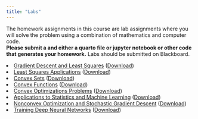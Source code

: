```yaml
---
title: "Labs"
---
```


The homework assignments in this course are lab assignments where you will solve the problem using a combination of mathematics and computer code.  
**Please submit a and either a quarto file or jupyter notebook or other code that generates your homework.** Labs should be submitted on Blackboard.

<col start='1'>
<li value='1'> <a href='https://htmlpreview.github.io/?https://georgehagstrom.github.io/DATA609Spring2025/assignments/labs/Lab1.html'>Gradient Descent and Least Squares</a> (<a href=https://github.com/georgehagstrom/DATA609Spring2025/blob/main/website/assignments/labs/Lab1.qmd?raw=true'>Download</a>)</li>

<li value='2'> <a href='https://htmlpreview.github.io/?https://georgehagstrom.github.io/DATA609Spring2025/assignments/labs/Lab2.html'>Least Squares Applications</a> (<a href='https://github.com/georgehagstrom/DATA609Spring2025/blob/main/website/assignments/labs/Lab2.qmd?raw=true'>Download</a>)</li>

<li value='3'> <a href='https://htmlpreview.github.io/?https://georgehagstrom.github.io/DATA609Spring2025/assignments/labs/Lab3.html'>Convex Sets</a> (<a href='https://github.com/georgehagstrom/DATA607/blob/main/website/assignments/labs/Lab2.qmd?raw=true'>Download</a>)</li>

<li value='4'> <a href='https://htmlpreview.github.io/?https://georgehagstrom.github.io/DATA609Spring2025/assignments/labs/Lab4.html'>Convex Functions</a> (<a href='https://github.com/georgehagstrom/DATA609Spring2025/blob/main/website/assignments/labs/Lab3.qmd?raw=true'>Download</a>)</li>

<li value='5'> <a href='https://htmlpreview.github.io/?https://georgehagstrom.github.io/DATA609Spring2025/assignments/labs/Lab5.html'>Convex Optimizations Problems</a> (<a href='https://github.com/georgehagstrom/DATA609Spring2025/blob/main/website/assignments/labs/Lab5.qmd?raw=true'>Download</a>)</li>

<li value='6'> <a href='https://htmlpreview.github.io/?https://georgehagstrom.github.io/DATA609Spring2025/assignments/labs/Lab6.html'>Applications to Statistics and Machine Learning</a> (<a href='https://github.com/georgehagstrom/DATA607/blob/main/website/assignments/labs/Lab6.qmd?raw=true'>Download</a>)</li>

<li value='7'> <a href='https://htmlpreview.github.io/?https://georgehagstrom.github.io/DATA609Spring2025/assignments/labs/tbd.html'>Nonconvex Optimization and Stochastic Gradient Descent</a> (<a href='https://github.com/georgehagstrom/DATA609Spring2025/blob/main/website/assignments/labs/Lab7.qmd?raw=true'>Download</a>)</li>

<li value='8'> <a href='https://htmlpreview.github.io/?https://georgehagstrom.github.io/DATA609Spring2025/assignments/labs/tbd.html'>Training Deep Neural Networks</a> (<a href='https://github.com/georgehagstrom/DATA609Spring2025/blob/main/website/assignments/labs/tbd.qmd?raw=true'>Download</a>)</li>


</ol>
